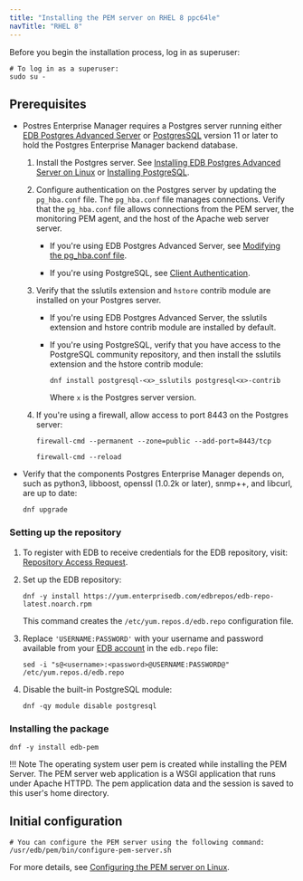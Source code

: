 ```yaml
---
title: "Installing the PEM server on RHEL 8 ppc64le"
navTitle: "RHEL 8"
---
```


Before you begin the installation process, log in as superuser:

```shell
# To log in as a superuser:
sudo su -
```

## Prerequisites

- Postres Enterprise Manager requires a Postgres server running either [EDB Postgres Advanced Server](/epas/latest) or [PostgresSQL](/supported-open-source/postgresql/) version 11 or later to hold the Postgres Enterprise Manager backend database. 
  
   1. Install the Postgres server. See [Installing EDB Postgres Advanced Server on Linux](/epas/latest/epas_inst_linux) or [Installing PostgreSQL](/supported-open-source/postgresql/installer/).
  
   2. Configure authentication on the Postgres server by updating the `pg_hba.conf` file. The `pg_hba.conf` file manages connections. Verify that the `pg_hba.conf` file allows connections from the PEM server, the monitoring PEM agent, and the host of the Apache web server server.
  
      - If you're using EDB Postgres Advanced Server, see [Modifying the pg_hba.conf file](/pem/latest/managing_database_server/#modifying-the-pg_hbaconf-file).

      - If you're using PostgreSQL, see [Client Authentication](https://www.postgresql.org/docs/current/auth-pg-hba-conf.html).

  3.  Verify that the sslutils extension and `hstore` contrib module are installed on your Postgres server.

      -   If you're using EDB Postgres Advanced Server, the sslutils extension and hstore contrib module are installed by default.

      -   If you're using PostgreSQL, verify that you have access to the PostgreSQL community repository, and then install the sslutils extension and the hstore contrib module: 

          ```shell
          dnf install postgresql-<x>_sslutils postgresql<x>-contrib
          ```

          Where `x` is the Postgres server version.

   4.  If you're using a firewall, allow access to port 8443 on the Postgres server:

       ```shell
       firewall-cmd --permanent --zone=public --add-port=8443/tcp
     
       firewall-cmd --reload
       ```

-  Verify that the components Postgres Enterprise Manager depends on, such as python3, libboost, openssl (1.0.2k or later), snmp++, and libcurl, are up to date: 

   ```shell
   dnf upgrade
   ```

### Setting up the repository

1. To register with EDB to receive credentials for the EDB repository, visit: [Repository Access Request](https://www.enterprisedb.com/repository-access-request).

1. Set up the EDB repository:

   ```shell
   dnf -y install https://yum.enterprisedb.com/edbrepos/edb-repo-latest.noarch.rpm
   ```

   This command creates the `/etc/yum.repos.d/edb.repo` configuration file.

1. Replace `'USERNAME:PASSWORD'` with your username and password available from your
   [EDB account](https://www.enterprisedb.com/user) in the `edb.repo` file:

   ```shell
   sed -i "s@<username>:<password>@USERNAME:PASSWORD@" /etc/yum.repos.d/edb.repo
   ```

1. Disable the built-in PostgreSQL module:
   
   ```shell
   dnf -qy module disable postgresql
   ```

### Installing the package

   ```shell
   dnf -y install edb-pem
   ```

!!! Note
    The operating system user pem is created while installing the PEM Server. The PEM server web application is a WSGI application that runs under Apache HTTPD. The pem application data and the session is saved to this user's home directory.


## Initial configuration

```shell
# You can configure the PEM server using the following command:
/usr/edb/pem/bin/configure-pem-server.sh
```

For more details, see [Configuring the PEM server on Linux](../../configuring_the_pem_server_on_linux/).
